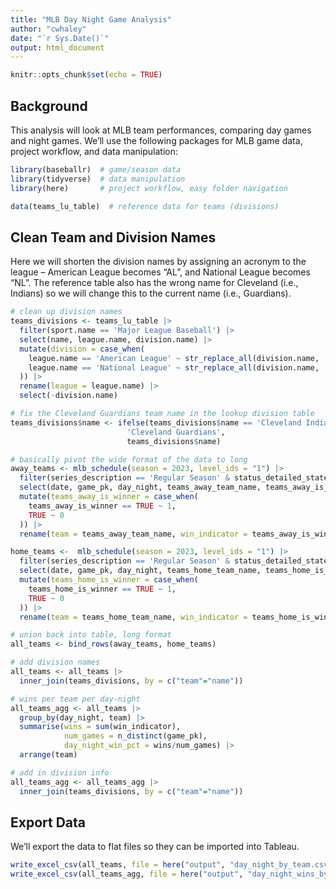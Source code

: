 ```yaml
---
title: "MLB Day Night Game Analysis"
author: "cwhaley"
date: "`r Sys.Date()`"
output: html_document
---
```



```r
knitr::opts_chunk$set(echo = TRUE)
```

## Background

This analysis will look at MLB team performances, comparing day games and night games. We'll
use the following packages for MLB game data, project workflow, and data manipulation:

```r
library(baseballr)  # game/season data
library(tidyverse)  # data manipulation
library(here)       # project workflow, easy folder navigation

data(teams_lu_table)  # reference data for teams (divisions)
```

## Clean Team and Division Names

Here we will shorten the division names by assigning an acronym to the league -- American
League becomes "AL", and National League becomes "NL". The reference table also has the wrong name
for Cleveland (i.e., Indians) so we will change this to the current name (i.e., Guardians).

```r
# clean up division names
teams_divisions <- teams_lu_table |> 
  filter(sport.name == 'Major League Baseball') |> 
  select(name, league.name, division.name) |> 
  mutate(division = case_when(
    league.name == 'American League' ~ str_replace_all(division.name, 'American League', 'AL'),
    league.name == 'National League' ~ str_replace_all(division.name, 'National League', 'NL')
  )) |> 
  rename(league = league.name) |> 
  select(-division.name)

# fix the Cleveland Guardians team name in the lookup division table
teams_divisions$name <- ifelse(teams_divisions$name == 'Cleveland Indians',
                          'Cleveland Guardians',
                          teams_divisions$name)
```



```r
# basically pivot the wide format of the data to long
away_teams <- mlb_schedule(season = 2023, level_ids = "1") |> 
  filter(series_description == 'Regular Season' & status_detailed_state == 'Final') |> 
  select(date, game_pk, day_night, teams_away_team_name, teams_away_is_winner) |> 
  mutate(teams_away_is_winner = case_when(
    teams_away_is_winner == TRUE ~ 1,
    TRUE ~ 0
  )) |> 
  rename(team = teams_away_team_name, win_indicator = teams_away_is_winner)

home_teams <-  mlb_schedule(season = 2023, level_ids = "1") |> 
  filter(series_description == 'Regular Season' & status_detailed_state == 'Final') |> 
  select(date, game_pk, day_night, teams_home_team_name, teams_home_is_winner) |> 
  mutate(teams_home_is_winner = case_when(
    teams_home_is_winner == TRUE ~ 1,
    TRUE ~ 0
  )) |> 
  rename(team = teams_home_team_name, win_indicator = teams_home_is_winner)

# union back into table, long format
all_teams <- bind_rows(away_teams, home_teams)

# add division names
all_teams <- all_teams |> 
  inner_join(teams_divisions, by = c("team"="name"))
```

```r
# wins per team per day-night
all_teams_agg <- all_teams |> 
  group_by(day_night, team) |> 
  summarise(wins = sum(win_indicator),
            num_games = n_distinct(game_pk),
            day_night_win_pct = wins/num_games) |> 
  arrange(team)

# add in division info
all_teams_agg <- all_teams_agg |> 
  inner_join(teams_divisions, by = c("team"="name"))

```

## Export Data
We'll export the data to flat files so they can be imported into Tableau.
```r
write_excel_csv(all_teams, file = here("output", "day_night_by_team.csv"))
write_excel_csv(all_teams_agg, file = here("output", "day_night_wins_by_team.csv"))
```

